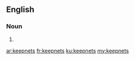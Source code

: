 ==English==

===Noun===
{{head|en|noun plural form}}

# {{plural of|keepnet|lang=en}}

[[ar:keepnets]]
[[fr:keepnets]]
[[ku:keepnets]]
[[my:keepnets]]